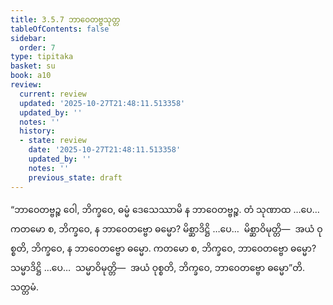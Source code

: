 ```yaml
---
title: 3.5.7 ဘာဝေတဗ္ဗသုတ္တ
tableOfContents: false
sidebar:
  order: 7
type: tipitaka
basket: su
book: a10
review:
  current: review
  updated: '2025-10-27T21:48:11.513358'
  updated_by: ''
  notes: ''
  history:
  - state: review
    date: '2025-10-27T21:48:11.513358'
    updated_by: ''
    notes: ''
    previous_state: draft
---
```



<ReviewStatus review={frontmatter.review} showDetails={true} />

<HypothesisAnnotation frontmatter={frontmatter} />

<DynamicBreadcrumb />

<Division number="151" book="a10" e="ch" v="17" p="457">

<Paragraph number="1141" book="a10">
“ဘာဝေတဗ္ဗဉ္စ ဝေါ, ဘိက္ခဝေ, ဓမ္မံ ဒေသေဿာမိ န ဘာဝေတဗ္ဗဉ္စ. တံ သုဏာထ …ပေ…  ကတမော စ, ဘိက္ခဝေ, န ဘာဝေတဗ္ဗော ဓမ္မော? မိစ္ဆာဒိဋ္ဌိ …ပေ…  မိစ္ဆာဝိမုတ္တိ—  အယံ ဝုစ္စတိ, ဘိက္ခဝေ, န ဘာဝေတဗ္ဗော ဓမ္မော. ကတမော စ, ဘိက္ခဝေ, ဘာဝေတဗ္ဗော ဓမ္မော? သမ္မာဒိဋ္ဌိ …ပေ…  သမ္မာဝိမုတ္တိ—  အယံ ဝုစ္စတိ, ဘိက္ခဝေ, ဘာဝေတဗ္ဗော ဓမ္မော”တိ.

</Paragraph>
</Division>

<Paragraph number="1142" type="center" book="a10">
သတ္တမံ.
</Paragraph>